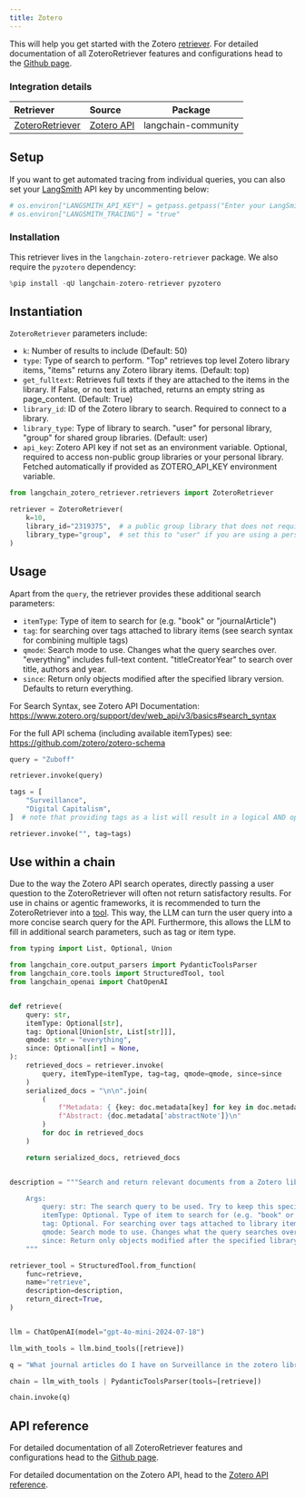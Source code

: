 ```yaml
---
title: Zotero
---
```


This will help you get started with the Zotero [retriever](/oss/javascript/concepts/retrievers). For detailed documentation of all ZoteroRetriever features and configurations head to the [Github page](https://github.com/TimBMK/langchain-zotero-retriever).

### Integration details


| Retriever | Source | Package |
| :--- | :--- | :---: |
[ZoteroRetriever](https://github.com/TimBMK/langchain-zotero-retriever) | [Zotero API](https://www.zotero.org/support/dev/web_api/v3/start) | langchain-community |

## Setup


If you want to get automated tracing from individual queries, you can also set your [LangSmith](https://docs.smith.langchain.com/) API key by uncommenting below:


```python
# os.environ["LANGSMITH_API_KEY"] = getpass.getpass("Enter your LangSmith API key: ")
# os.environ["LANGSMITH_TRACING"] = "true"
```

### Installation

This retriever lives in the `langchain-zotero-retriever` package. We also require the `pyzotero` dependency:


```python
%pip install -qU langchain-zotero-retriever pyzotero
```

## Instantiation

`ZoteroRetriever` parameters include:
- `k`: Number of results to include (Default: 50)
- `type`: Type of search to perform. "Top" retrieves top level Zotero library items, "items" returns any Zotero library items. (Default: top)
- `get_fulltext`: Retrieves full texts if they are attached to the items in the library. If False, or no text is attached, returns an empty string as page_content. (Default: True)
- `library_id`: ID of the Zotero library to search. Required to connect to a library.
- `library_type`: Type of library to search. "user" for personal library, "group" for shared group libraries. (Default: user)
- `api_key`: Zotero API key if not set as an environment variable. Optional, required to access non-public group libraries or your personal library. Fetched automatically if provided as ZOTERO_API_KEY environment variable.



```python
from langchain_zotero_retriever.retrievers import ZoteroRetriever

retriever = ZoteroRetriever(
    k=10,
    library_id="2319375",  # a public group library that does not require an API key for access
    library_type="group",  # set this to "user" if you are using a personal library. Personal libraries require an API key
)
```

## Usage

Apart from the `query`, the retriever provides these additional search parameters:
- `itemType`: Type of item to search for (e.g. "book" or "journalArticle")
- `tag`: for searching over tags attached to library items (see search syntax for combining multiple tags)
- `qmode`: Search mode to use. Changes what the query searches over. "everything" includes full-text content. "titleCreatorYear" to search over title, authors and year.
- `since`: Return only objects modified after the specified library version. Defaults to return everything.

For Search Syntax, see Zotero API Documentation: https://www.zotero.org/support/dev/web_api/v3/basics#search_syntax

For the full API schema (including available itemTypes) see: https://github.com/zotero/zotero-schema


```python
query = "Zuboff"

retriever.invoke(query)
```


```python
tags = [
    "Surveillance",
    "Digital Capitalism",
]  # note that providing tags as a list will result in a logical AND operation

retriever.invoke("", tag=tags)
```

## Use within a chain

Due to the way the Zotero API search operates, directly passing a user question to the ZoteroRetriever will often not return satisfactory results. For use in chains or agentic frameworks, it is recommended to turn the ZoteroRetriever into a [tool](https://python.langchain.com/docs/how_to/custom_tools/#creating-tools-from-functions). This way, the LLM can turn the user query into a more concise search query for the API. Furthermore, this allows the LLM to fill in additional search parameters, such as tag or item type.


```python
from typing import List, Optional, Union

from langchain_core.output_parsers import PydanticToolsParser
from langchain_core.tools import StructuredTool, tool
from langchain_openai import ChatOpenAI


def retrieve(
    query: str,
    itemType: Optional[str],
    tag: Optional[Union[str, List[str]]],
    qmode: str = "everything",
    since: Optional[int] = None,
):
    retrieved_docs = retriever.invoke(
        query, itemType=itemType, tag=tag, qmode=qmode, since=since
    )
    serialized_docs = "\n\n".join(
        (
            f"Metadata: { {key: doc.metadata[key] for key in doc.metadata if key != 'abstractNote'} }\n"
            f"Abstract: {doc.metadata['abstractNote']}\n"
        )
        for doc in retrieved_docs
    )

    return serialized_docs, retrieved_docs


description = """Search and return relevant documents from a Zotero library. The following search parameters can be used:

    Args:
        query: str: The search query to be used. Try to keep this specific and short, e.g. a specific topic or author name
        itemType: Optional. Type of item to search for (e.g. "book" or "journalArticle"). Multiple types can be passed as a string separated by "||", e.g. "book || journalArticle". Defaults to all types.
        tag: Optional. For searching over tags attached to library items. If documents tagged with multiple tags are to be retrieved, pass them as a list. If documents with any of the tags are to be retrieved, pass them as a string separated by "||", e.g. "tag1 || tag2"
        qmode: Search mode to use. Changes what the query searches over. "everything" includes full-text content. "titleCreatorYear" to search over title, authors and year. Defaults to "everything".
        since: Return only objects modified after the specified library version. Defaults to return everything.
    """

retriever_tool = StructuredTool.from_function(
    func=retrieve,
    name="retrieve",
    description=description,
    return_direct=True,
)


llm = ChatOpenAI(model="gpt-4o-mini-2024-07-18")

llm_with_tools = llm.bind_tools([retrieve])

q = "What journal articles do I have on Surveillance in the zotero library?"

chain = llm_with_tools | PydanticToolsParser(tools=[retrieve])

chain.invoke(q)
```

## API reference

For detailed documentation of all ZoteroRetriever features and configurations head to the [Github page](https://github.com/TimBMK/langchain-zotero-retriever).

For detailed documentation on the Zotero API, head to the [Zotero API reference](https://www.zotero.org/support/dev/web_api/v3/start).
